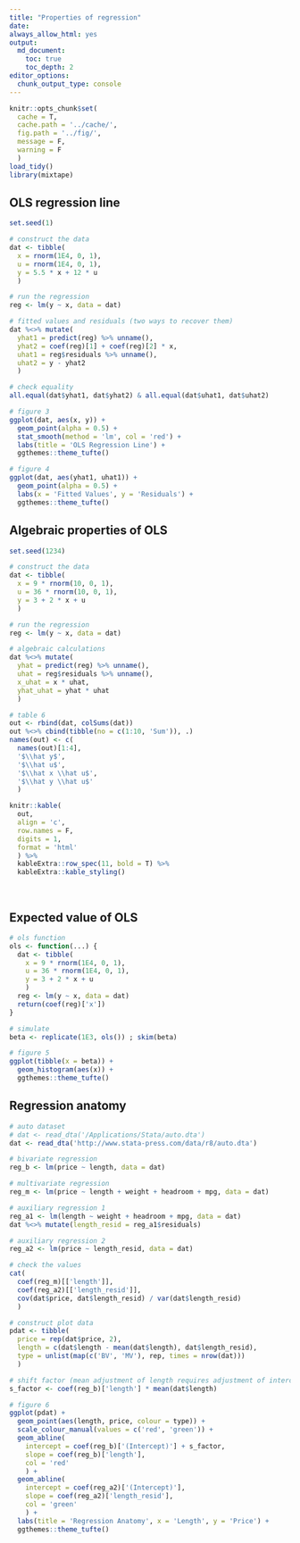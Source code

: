 ```yaml
---
title: "Properties of regression"
date:
always_allow_html: yes
output:
  md_document:
    toc: true
    toc_depth: 2
editor_options: 
  chunk_output_type: console
---
```


```r
knitr::opts_chunk$set(
  cache = T,
  cache.path = '../cache/',
  fig.path = '../fig/',
  message = F,
  warning = F
  )
load_tidy()
library(mixtape)
```

## OLS regression line

```r

set.seed(1)

# construct the data
dat <- tibble(
  x = rnorm(1E4, 0, 1),
  u = rnorm(1E4, 0, 1),
  y = 5.5 * x + 12 * u
  )

# run the regression
reg <- lm(y ~ x, data = dat)

# fitted values and residuals (two ways to recover them)
dat %<>% mutate(
  yhat1 = predict(reg) %>% unname(),
  yhat2 = coef(reg)[1] + coef(reg)[2] * x,
  uhat1 = reg$residuals %>% unname(),
  uhat2 = y - yhat2
  )

# check equality
all.equal(dat$yhat1, dat$yhat2) & all.equal(dat$uhat1, dat$uhat2)

# figure 3
ggplot(dat, aes(x, y)) +
  geom_point(alpha = 0.5) +
  stat_smooth(method = 'lm', col = 'red') +
  labs(title = 'OLS Regression Line') +
  ggthemes::theme_tufte()

# figure 4
ggplot(dat, aes(yhat1, uhat1)) +
  geom_point(alpha = 0.5) +
  labs(x = 'Fitted Values', y = 'Residuals') +
  ggthemes::theme_tufte()
```

## Algebraic properties of OLS

```r

set.seed(1234)

# construct the data
dat <- tibble(
  x = 9 * rnorm(10, 0, 1),
  u = 36 * rnorm(10, 0, 1),
  y = 3 + 2 * x + u
  )

# run the regression
reg <- lm(y ~ x, data = dat)

# algebraic calculations
dat %<>% mutate(
  yhat = predict(reg) %>% unname(),
  uhat = reg$residuals %>% unname(),
  x_uhat = x * uhat,
  yhat_uhat = yhat * uhat
  )

# table 6
out <- rbind(dat, colSums(dat))
out %<>% cbind(tibble(no = c(1:10, 'Sum')), .)
names(out) <- c(
  names(out)[1:4],
  '$\\hat y$',
  '$\\hat u$',
  '$\\hat x \\hat u$',
  '$\\hat y \\hat u$'
  )

knitr::kable(
  out,
  align = 'c',
  row.names = F,
  digits = 1,
  format = 'html'
  ) %>%
  kableExtra::row_spec(11, bold = T) %>%
  kableExtra::kable_styling()
```
<br>

## Expected value of OLS

```r

# ols function
ols <- function(...) {
  dat <- tibble(
    x = 9 * rnorm(1E4, 0, 1),
    u = 36 * rnorm(1E4, 0, 1),
    y = 3 + 2 * x + u
    )
  reg <- lm(y ~ x, data = dat)
  return(coef(reg)['x'])
}

# simulate
beta <- replicate(1E3, ols()) ; skim(beta)

# figure 5
ggplot(tibble(x = beta)) +
  geom_histogram(aes(x)) +
  ggthemes::theme_tufte()
```

## Regression anatomy

```r

# auto dataset
# dat <- read_dta('/Applications/Stata/auto.dta')
dat <- read_dta('http://www.stata-press.com/data/r8/auto.dta')

# bivariate regression
reg_b <- lm(price ~ length, data = dat)

# multivariate regression
reg_m <- lm(price ~ length + weight + headroom + mpg, data = dat)

# auxiliary regression 1 
reg_a1 <- lm(length ~ weight + headroom + mpg, data = dat)
dat %<>% mutate(length_resid = reg_a1$residuals)

# auxiliary regression 2
reg_a2 <- lm(price ~ length_resid, data = dat)

# check the values
cat(
  coef(reg_m)[['length']],
  coef(reg_a2)[['length_resid']],
  cov(dat$price, dat$length_resid) / var(dat$length_resid)
  )

# construct plot data
pdat <- tibble(
  price = rep(dat$price, 2),
  length = c(dat$length - mean(dat$length), dat$length_resid),
  type = unlist(map(c('BV', 'MV'), rep, times = nrow(dat)))
  )

# shift factor (mean adjustment of length requires adjustment of intercept)
s_factor <- coef(reg_b)['length'] * mean(dat$length)

# figure 6
ggplot(pdat) +
  geom_point(aes(length, price, colour = type)) +
  scale_colour_manual(values = c('red', 'green')) +
  geom_abline(
    intercept = coef(reg_b)['(Intercept)'] + s_factor,
    slope = coef(reg_b)['length'],
    col = 'red'
    ) +
  geom_abline(
    intercept = coef(reg_a2)['(Intercept)'],
    slope = coef(reg_a2)['length_resid'],
    col = 'green'
    ) +
  labs(title = 'Regression Anatomy', x = 'Length', y = 'Price') +
  ggthemes::theme_tufte()
```
